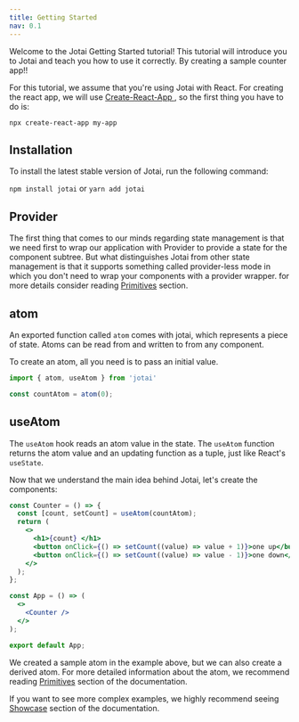 ```yaml
---
title: Getting Started
nav: 0.1
---
```


Welcome to the Jotai Getting Started tutorial!
This tutorial will introduce you to Jotai and teach you how to use it correctly.
By creating a sample counter app!!


For this tutorial, we assume that you're using Jotai with React. For creating the react app, we will use [ Create-React-App ](https://create-react-app.dev/docs/getting-started), so the first thing you have to do is:

`npx create-react-app my-app`

## Installation
To install the latest stable version of Jotai, run the following command:

`npm install jotai` or `yarn add jotai`

## Provider

The first thing that comes to our minds regarding state management is that we need first to wrap our application with Provider to provide a state for the component subtree.
But what distinguishes Jotai from other state management is that it supports something called provider-less mode in which you don't need to wrap your components with a provider wrapper.
for more details consider reading [Primitives](https://jotai.org/docs/basics/primitives) section.

## atom

An exported function called `atom` comes with jotai, which represents a piece of state. Atoms can be read from and written to from any component.

To create an atom, all you need is to pass an initial value.

```jsx
import { atom, useAtom } from 'jotai'

const countAtom = atom(0);
```

## useAtom

The `useAtom` hook reads an atom value in the state.
The `useAtom` function returns the atom value and an updating function as a tuple,
just like React's `useState`.

Now that we understand the main idea behind Jotai, let's create the components:
```jsx
const Counter = () => {
  const [count, setCount] = useAtom(countAtom);
  return (
    <>
      <h1>{count} </h1>
      <button onClick={() => setCount((value) => value + 1)}>one up</button>
      <button onClick={() => setCount((value) => value - 1)}>one down</button>
    </>
  );
};

const App = () => (
  <>
    <Counter />
  </>
);

export default App;

```

<CodeSandbox id="q1hpx" />

We created a sample atom in the example above, but we can also create a derived atom.
For more detailed information about the atom, we recommend reading [Primitives](https://jotai.org/docs/basics/primitives) section of the documentation.

If you want to see more complex examples, we highly recommend seeing [Showcase](https://jotai.org/docs/basics/showcase) section of the documentation.